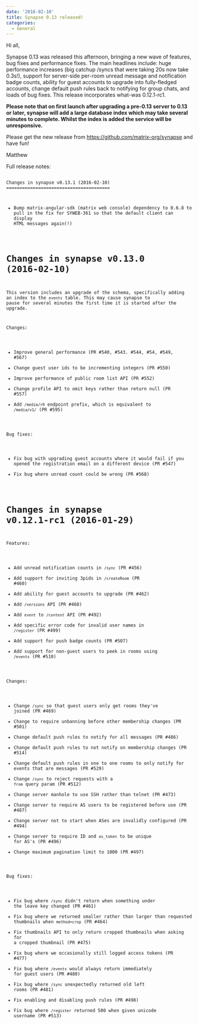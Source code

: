```yaml
---
date: '2016-02-10'
title: Synapse 0.13 released!
categories:
  - General
---
```


Hi all,

Synapse 0.13 was released this afternoon, bringing a new wave of features, bug fixes and performance fixes.  The main headlines include: huge performance increases (big catchup /syncs that were taking 20s now take 0.3s!), support for server-side per-room unread message and notification badge counts, ability for guest accounts to upgrade into fully-fledged accounts, change default push rules back to notifying for group chats, and loads of bug fixes.  This release incorporates what-was 0.12.1-rc1.

<b>Please note that on first launch after upgrading a pre-0.13 server to 0.13 or later, synapse will add a large database index which may take several minutes to complete.  Whilst the index is added the service will be unresponsive.</b>

Please get the new release from <a href="https://github.com/matrix-org/synapse">https://github.com/matrix-org/synapse</a> and have fun!

Matthew

Full release notes:

<code>
Changes in synapse v0.13.1 (2016-02-10)
=======================================

* Bump matrix-angular-sdk (matrix web console) dependency to 0.6.8 to
  pull in the fix for SYWEB-361 so that the default client can display
  HTML messages again(!)

Changes in synapse v0.13.0 (2016-02-10)
=======================================

This version includes an upgrade of the schema, specifically adding an index to
the ``events`` table. This may cause synapse to pause for several minutes the
first time it is started after the upgrade.

Changes:

* Improve general performance (PR #540, #543. #544, #54, #549, #567)
* Change guest user ids to be incrementing integers (PR #550)
* Improve performance of public room list API (PR #552)
* Change profile API to omit keys rather than return null (PR #557)
* Add ``/media/r0`` endpoint prefix, which is equivalent to ``/media/v1/``
  (PR #595)

Bug fixes:

* Fix bug with upgrading guest accounts where it would fail if you opened the
  registration email on a different device (PR #547)
* Fix bug where unread count could be wrong (PR #568)



Changes in synapse v0.12.1-rc1 (2016-01-29)
===========================================

Features:

* Add unread notification counts in ``/sync`` (PR #456)
* Add support for inviting 3pids in ``/createRoom`` (PR #460)
* Add ability for guest accounts to upgrade (PR #462)
* Add ``/versions`` API (PR #468)
* Add ``event`` to ``/context`` API (PR #492)
* Add specific error code for invalid user names in ``/register`` (PR #499)
* Add support for push badge counts (PR #507)
* Add support for non-guest users to peek in rooms using ``/events`` (PR #510)

Changes:

* Change ``/sync`` so that guest users only get rooms they've joined (PR #469)
* Change to require unbanning before other membership changes (PR #501)
* Change default push rules to notify for all messages (PR #486)
* Change default push rules to not notify on membership changes (PR #514)
* Change default push rules in one to one rooms to only notify for events that
  are messages (PR #529)
* Change ``/sync`` to reject requests with a ``from`` query param (PR #512)
* Change server manhole to use SSH rather than telnet (PR #473)
* Change server to require AS users to be registered before use (PR #487)
* Change server not to start when ASes are invalidly configured (PR #494)
* Change server to require ID and ``as_token`` to be unique for AS's (PR #496)
* Change maximum pagination limit to 1000 (PR #497)

Bug fixes:

* Fix bug where ``/sync`` didn't return when something under the leave key
  changed (PR #461)
* Fix bug where we returned smaller rather than larger than requested
  thumbnails when ``method=crop`` (PR #464)
* Fix thumbnails API to only return cropped thumbnails when asking for a
  cropped thumbnail (PR #475)
* Fix bug where we occasionally still logged access tokens (PR #477)
* Fix bug where ``/events`` would always return immediately for guest users
  (PR #480)
* Fix bug where ``/sync`` unexpectedly returned old left rooms (PR #481)
* Fix enabling and disabling push rules (PR #498)
* Fix bug where ``/register`` returned 500 when given unicode username
  (PR #513)
</code>